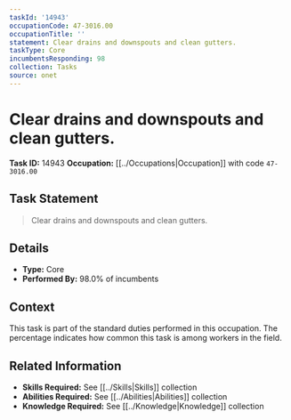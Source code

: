 ```yaml
---
taskId: '14943'
occupationCode: 47-3016.00
occupationTitle: ''
statement: Clear drains and downspouts and clean gutters.
taskType: Core
incumbentsResponding: 98
collection: Tasks
source: onet
---
```

# Clear drains and downspouts and clean gutters.

**Task ID:** 14943
**Occupation:** [[../Occupations|Occupation]] with code `47-3016.00`

## Task Statement

> Clear drains and downspouts and clean gutters.

## Details

- **Type:** Core
- **Performed By:** 98.0% of incumbents

## Context

This task is part of the standard duties performed in this occupation. The percentage indicates how common this task is among workers in the field.

## Related Information

- **Skills Required:** See [[../Skills|Skills]] collection
- **Abilities Required:** See [[../Abilities|Abilities]] collection
- **Knowledge Required:** See [[../Knowledge|Knowledge]] collection
